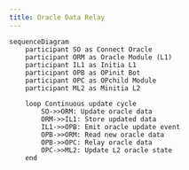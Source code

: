 ```yaml
---
title: Oracle Data Relay
---
```


```mermaid
sequenceDiagram
    participant SO as Connect Oracle
    participant ORM as Oracle Module (L1)
    participant IL1 as Initia L1
    participant OPB as OPinit Bot
    participant OPC as OPchild Module
    participant ML2 as Minitia L2

    loop Continuous update cycle
        SO->>ORM: Update oracle data
        ORM->>IL1: Store updated data
        IL1->>OPB: Emit oracle update event
        OPB->>ORM: Read new oracle data
        OPB->>OPC: Relay oracle data
        OPC->>ML2: Update L2 oracle state
    end
```
